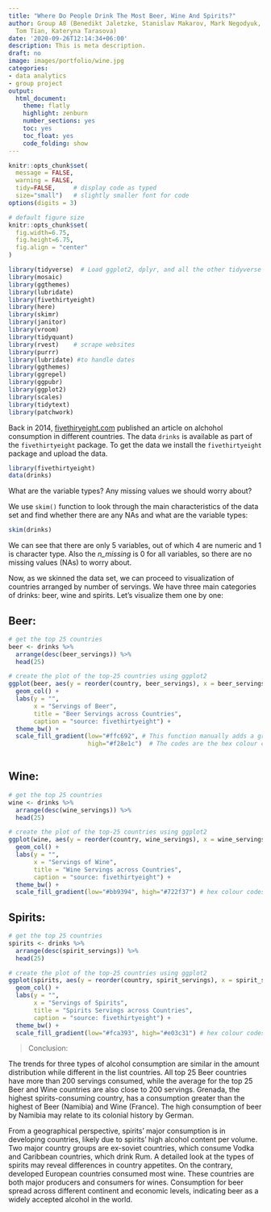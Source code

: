 ```yaml
---
title: "Where Do People Drink The Most Beer, Wine And Spirits?"
author: Group A8 (Benedikt Jaletzke, Stanislav Makarov, Mark Negodyuk, Olivia Zhang,
  Tom Tian, Kateryna Tarasova)
date: '2020-09-26T12:14:34+06:00'
description: This is meta description.
draft: no
image: images/portfolio/wine.jpg
categories:
- data analytics
- group project
output:
  html_document:
    theme: flatly
    highlight: zenburn
    number_sections: yes
    toc: yes
    toc_float: yes
    code_folding: show
---
```


```r

knitr::opts_chunk$set(
  message = FALSE, 
  warning = FALSE, 
  tidy=FALSE,     # display code as typed
  size="small")   # slightly smaller font for code
options(digits = 3)

# default figure size
knitr::opts_chunk$set(
  fig.width=6.75, 
  fig.height=6.75,
  fig.align = "center"
)
```


```r

library(tidyverse)  # Load ggplot2, dplyr, and all the other tidyverse packages
library(mosaic)
library(ggthemes)
library(lubridate)
library(fivethirtyeight)
library(here)
library(skimr)
library(janitor)
library(vroom)
library(tidyquant)
library(rvest)    # scrape websites
library(purrr)  
library(lubridate) #to handle dates
library(ggthemes)
library(ggrepel)
library(ggpubr)
library(ggplot2)
library(scales)
library(tidytext)
library(patchwork)
```


Back in 2014, [fivethiryeight.com](https://fivethirtyeight.com/features/dear-mona-followup-where-do-people-drink-the-most-beer-wine-and-spirits/) published an article on alchohol consumption in different countries. The data `drinks` is available as part of the `fivethirtyeight` package. To get the data we install the `fivethirtyeight` package and upload the data.

```r

library(fivethirtyeight)
data(drinks)

```

What are the variable types? Any missing values we should worry about?

We use `skim()` function to look through the main characteristics of the data set and find whether there are any NAs and what are the variable types:

```r

skim(drinks)

```

We can see that there are only 5 variables, out of which 4 are numeric and 1 is character type. Also the *n_missing* is 0 for all variables, so there are no missing values (NAs) to worry about.

Now, as we skinned the data set, we can proceed to visualization of countries arranged by number of servings. We have three main categories of drinks: beer, wine and spirits. Let's visualize them one by one:

## Beer:
```r

# get the top 25 countries
beer <- drinks %>% 
  arrange(desc(beer_servings)) %>% 
  head(25)

# create the plot of the top-25 countries using ggplot2
ggplot(beer, aes(y = reorder(country, beer_servings), x = beer_servings, fill = beer_servings)) +
  geom_col() +
  labs(y = "",
       x = "Servings of Beer",
       title = "Beer Servings across Countries",
       caption = "source: fivethirtyeight") +
  theme_bw() +
  scale_fill_gradient(low="#ffc692", # This function manually adds a gradient to the fill variable.
                      high="#f28e1c")  # The codes are the hex colour codes for beer
  

```

## Wine:
```r

# get the top 25 countries
wine <- drinks %>% 
  arrange(desc(wine_servings)) %>% 
  head(25)

# create the plot of the top-25 countries using ggplot2
ggplot(wine, aes(y = reorder(country, wine_servings), x = wine_servings, fill = wine_servings)) +
  geom_col() +
  labs(y = "",
       x = "Servings of Wine",
       title = "Wine Servings across Countries",
       caption = "source: fivethirtyeight") +
  theme_bw() +
  scale_fill_gradient(low="#bb9394", high="#722f37") # hex colour codes for wine

```

## Spirits:
```r

# get the top 25 countries
spirits <- drinks %>% 
  arrange(desc(spirit_servings)) %>% 
  head(25)

# create the plot of the top-25 countries using ggplot2
ggplot(spirits, aes(y = reorder(country, spirit_servings), x = spirit_servings, fill = spirit_servings)) +
  geom_col() +
  labs(y = "",
       x = "Servings of Spirits",
       title = "Spirits Servings across Countries",
       caption = "source: fivethirtyeight") +
  theme_bw() +
  scale_fill_gradient(low="#fca393", high="#e03c31") # hex colour codes for spirit

```

> Conclusion:

The trends for three types of alcohol consumption are similar in the amount distribution while different in the list countries. All top 25 Beer countries have more than 200 servings consumed, while the average for the top 25 Beer and Wine countries are also close to 200 servings. Grenada, the highest spirits-consuming country, has a consumption greater than the highest of Beer (Namibia) and Wine (France). The high consumption of beer by Namibia may relate to its colonial history by German. 

From a geographical perspective, spirits' major consumption is in developing countries, likely due to spirits' high alcohol content per volume. Two major country groups are ex-soviet countries, which consume Vodka and Caribbean countries, which drink Rum. A detailed look at the types of spirits may reveal differences in country appetites. On the contrary, developed European countries consumed most wine. These countries are both major producers and consumers for wines. Consumption for beer spread across different continent and economic levels, indicating beer as a widely accepted alcohol in the world.
